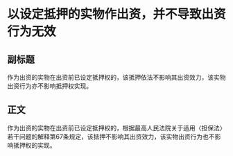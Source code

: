 # 以设定抵押的实物作出资，并不导致出资行为无效
## 副标题
作为出资的实物在出资前已设定抵押权的，该抵押依法不影响其出资效力，该实物出资行为亦不影响抵押权实现。
## 正文
作为出资的实物在出资前已设定抵押权的，根据最高人民法院关于适用〈担保法〉若干问题的解释第67条规定，该抵押不影响其出资效力，该实物出资行为也不影响抵押权的实现。